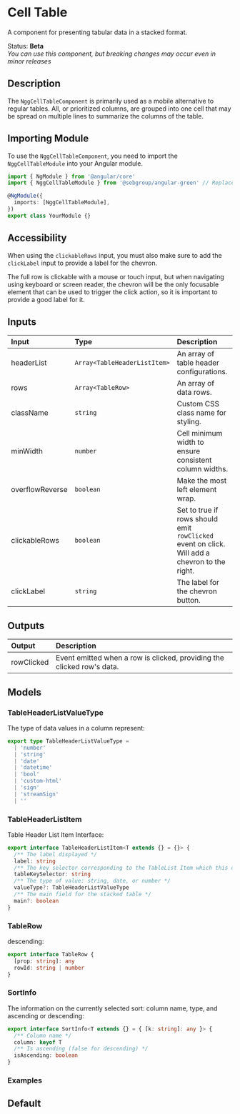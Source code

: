 

# Cell Table

A component for presenting tabular data in a stacked format.

Status: **Beta**<br/>
*You can use this component, but breaking changes may occur even in minor releases*

## Description

The `NggCellTableComponent` is primarily used as a mobile alternative to regular tables. All, or prioritized
columns, are grouped into one cell that may be spread on multiple lines to summarize the columns of the table.

## Importing Module

To use the `NggCellTableComponent`, you need to import the `NggCellTableModule` into your Angular module.

```typescript
import { NgModule } from '@angular/core'
import { NggCellTableModule } from '@sebgroup/angular-green' // Replace with your actual module path

@NgModule({
  imports: [NggCellTableModule],
})
export class YourModule {}
```

## Accessibility

When using the `clickableRows` input, you must also make sure to add the `clickLabel` input to provide a label for the chevron.

The full row is clickable with a mouse or touch input, but when navigating using keyboard or screen reader, the chevron
will be the only focusable element that can be used to trigger the click action, so it is important to provide a good label for it.


## Inputs

| Input           | Type                         | Description                                            |
| :-------------- | :--------------------------- | :----------------------------------------------------- |
| headerList      | `Array<TableHeaderListItem>` | An array of table header configurations.               |
| rows            | `Array<TableRow>`            | An array of data rows.                                 |
| className       | `string`                     | Custom CSS class name for styling.                     |
| minWidth        | `number`                     | Cell minimum width to ensure consistent column widths. |
| overflowReverse | `boolean`                    | Make the most left element wrap.                       |
| clickableRows   | `boolean`                    | Set to true if rows should emit `rowClicked` event on click. Will add a chevron to the right.                     |
| clickLabel      | `string`                     | The label for the chevron button.                      |

## Outputs

| Output     | Description                                                            |
| :--------- | :--------------------------------------------------------------------- |
| rowClicked | Event emitted when a row is clicked, providing the clicked row's data. |

## Models

### TableHeaderListValueType

The type of data values in a column represent:

```typescript
export type TableHeaderListValueType =
  | 'number'
  | 'string'
  | 'date'
  | 'datetime'
  | 'bool'
  | 'custom-html'
  | 'sign'
  | 'streamSign'
  | ''
```

### TableHeaderListItem

Table Header List Item Interface:

```typescript
export interface TableHeaderListItem<T extends {} = {}> {
  /** The label displayed */
  label: string
  /** The key selector corresponding to the TableList Item which this column is targeting */
  tableKeySelector: string
  /** The type of value: string, date, or number */
  valueType?: TableHeaderListValueType
  /** The main field for the stacked table */
  main?: boolean
}
```

### TableRow

descending:

```typescript
export interface TableRow {
  [prop: string]: any
  rowId: string | number
}
```

### SortInfo

The information on the currently selected sort: column name, type, and ascending or descending:

```typescript
export interface SortInfo<T extends {} = { [k: string]: any }> {
  /** Column name */
  column: keyof T
  /** Is ascending (false for descending) */
  isAscending: boolean
}
```

### Examples

## Default

<Canvas>
  <Story id="components-cell-table--default" />
</Canvas>
